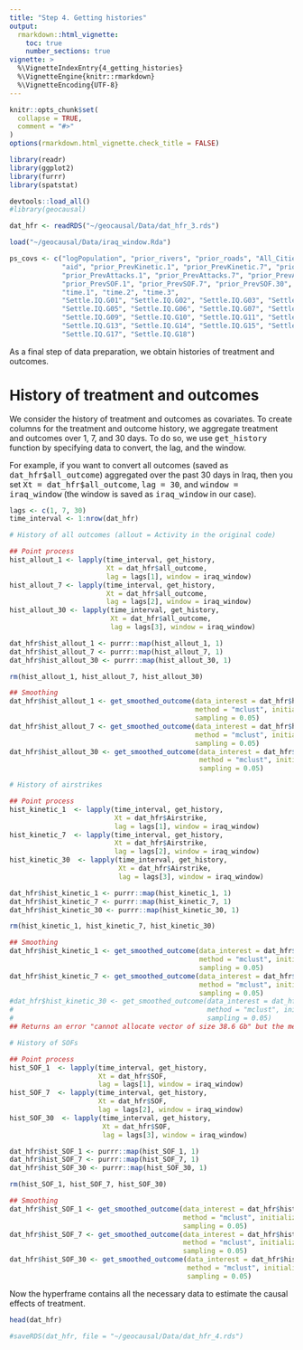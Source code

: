 ```yaml
---
title: "Step 4. Getting histories"
output: 
  rmarkdown::html_vignette:
    toc: true
    number_sections: true
vignette: >
  %\VignetteIndexEntry{4_getting_histories}
  %\VignetteEngine{knitr::rmarkdown}
  %\VignetteEncoding{UTF-8}
---
```


<style type = "text/css">
h1.title {
  font-size: 30px;
}
h1 { /* Header 1 */
  font-size: 26px;
}
h2 { /* Header 2 */
    font-size: 18px;
}
h3 { /* Header 3 */
  font-size: 16px;
}
div#TOC li {
    list-style:none;
    background-image:none;
    background-repeat:none;
    background-position:0; 
}
</style>

```r
knitr::opts_chunk$set(
  collapse = TRUE,
  comment = "#>"
)
options(rmarkdown.html_vignette.check_title = FALSE)

library(readr)
library(ggplot2)
library(furrr)
library(spatstat)
```

```r
devtools::load_all()
#library(geocausal)
```

```r
dat_hfr <- readRDS("~/geocausal/Data/dat_hfr_3.rds")

load("~/geocausal/Data/iraq_window.Rda")

ps_covs <- c("logPopulation", "prior_rivers", "prior_roads", "All_Cities",
             "aid", "prior_PrevKinetic.1", "prior_PrevKinetic.7", "prior_PrevKinetic.30",
             "prior_PrevAttacks.1", "prior_PrevAttacks.7", "prior_PrevAttacks.30",
             "prior_PrevSOF.1", "prior_PrevSOF.7", "prior_PrevSOF.30",
             "time.1", "time.2", "time.3",
             "Settle.IQ.G01", "Settle.IQ.G02", "Settle.IQ.G03", "Settle.IQ.G04",
             "Settle.IQ.G05", "Settle.IQ.G06", "Settle.IQ.G07", "Settle.IQ.G08",
             "Settle.IQ.G09", "Settle.IQ.G10", "Settle.IQ.G11", "Settle.IQ.G12",
             "Settle.IQ.G13", "Settle.IQ.G14", "Settle.IQ.G15", "Settle.IQ.G16",
             "Settle.IQ.G17", "Settle.IQ.G18")
```

As a final step of data preparation, we obtain histories of treatment and outcomes.

# History of treatment and outcomes

We consider the history of treatment and outcomes as covariates. To create columns for the treatment and outcome history, we aggregate treatment and outcomes over 1, 7, and 30 days. To do so, we use <tt>get_history</tt> function by specifying data to convert, the lag, and the window. 

For example, if you want to convert all outcomes (saved as <tt>dat_hfr\$all_outcome</tt>) aggregated over the past 30 days in Iraq, then you set <tt>Xt = dat_hfr\$all_outcome</tt>, <tt>lag = 30</tt>, and <tt>window = iraq_window</tt> (the window is saved as <tt>iraq_window</tt> in our case).

```r
lags <- c(1, 7, 30)
time_interval <- 1:nrow(dat_hfr)

# History of all outcomes (allout = Activity in the original code)

## Point process
hist_allout_1 <- lapply(time_interval, get_history,
                        Xt = dat_hfr$all_outcome,
                        lag = lags[1], window = iraq_window)
hist_allout_7 <- lapply(time_interval, get_history,
                        Xt = dat_hfr$all_outcome,
                        lag = lags[2], window = iraq_window)
hist_allout_30 <- lapply(time_interval, get_history,
                         Xt = dat_hfr$all_outcome,
                         lag = lags[3], window = iraq_window)

dat_hfr$hist_allout_1 <- purrr::map(hist_allout_1, 1)
dat_hfr$hist_allout_7 <- purrr::map(hist_allout_7, 1)
dat_hfr$hist_allout_30 <- purrr::map(hist_allout_30, 1)

rm(hist_allout_1, hist_allout_7, hist_allout_30)

## Smoothing
dat_hfr$hist_allout_1 <- get_smoothed_outcome(data_interest = dat_hfr$hist_allout_1,
                                              method = "mclust", initialization = TRUE,
                                              sampling = 0.05)
dat_hfr$hist_allout_7 <- get_smoothed_outcome(data_interest = dat_hfr$hist_allout_7,
                                              method = "mclust", initialization = TRUE,
                                              sampling = 0.05)
dat_hfr$hist_allout_30 <- get_smoothed_outcome(data_interest = dat_hfr$hist_allout_30,
                                               method = "mclust", initialization = TRUE,
                                               sampling = 0.05)
```

```r
# History of airstrikes

## Point process
hist_kinetic_1  <- lapply(time_interval, get_history,
                          Xt = dat_hfr$Airstrike,
                          lag = lags[1], window = iraq_window)
hist_kinetic_7  <- lapply(time_interval, get_history,
                          Xt = dat_hfr$Airstrike,
                          lag = lags[2], window = iraq_window)
hist_kinetic_30  <- lapply(time_interval, get_history,
                           Xt = dat_hfr$Airstrike,
                           lag = lags[3], window = iraq_window)

dat_hfr$hist_kinetic_1 <- purrr::map(hist_kinetic_1, 1)
dat_hfr$hist_kinetic_7 <- purrr::map(hist_kinetic_7, 1)
dat_hfr$hist_kinetic_30 <- purrr::map(hist_kinetic_30, 1)

rm(hist_kinetic_1, hist_kinetic_7, hist_kinetic_30)

## Smoothing
dat_hfr$hist_kinetic_1 <- get_smoothed_outcome(data_interest = dat_hfr$hist_kinetic_1,
                                               method = "mclust", initialization = TRUE,
                                               sampling = 0.05)
dat_hfr$hist_kinetic_7 <- get_smoothed_outcome(data_interest = dat_hfr$hist_kinetic_7,
                                               method = "mclust", initialization = TRUE,
                                               sampling = 0.05)
#dat_hfr$hist_kinetic_30 <- get_smoothed_outcome(data_interest = dat_hfr$hist_kinetic_30,
#                                                method = "mclust", initialization = TRUE,
#                                                sampling = 0.05)
## Returns an error "cannot allocate vector of size 38.6 Gb" but the memory size is infty
```

```r
# History of SOFs

## Point process
hist_SOF_1  <- lapply(time_interval, get_history,
                      Xt = dat_hfr$SOF,
                      lag = lags[1], window = iraq_window)
hist_SOF_7  <- lapply(time_interval, get_history,
                      Xt = dat_hfr$SOF,
                      lag = lags[2], window = iraq_window)
hist_SOF_30  <- lapply(time_interval, get_history,
                       Xt = dat_hfr$SOF,
                       lag = lags[3], window = iraq_window)

dat_hfr$hist_SOF_1 <- purrr::map(hist_SOF_1, 1)
dat_hfr$hist_SOF_7 <- purrr::map(hist_SOF_7, 1)
dat_hfr$hist_SOF_30 <- purrr::map(hist_SOF_30, 1)

rm(hist_SOF_1, hist_SOF_7, hist_SOF_30)

## Smoothing
dat_hfr$hist_SOF_1 <- get_smoothed_outcome(data_interest = dat_hfr$hist_SOF_1,
                                           method = "mclust", initialization = TRUE,
                                           sampling = 0.05)
dat_hfr$hist_SOF_7 <- get_smoothed_outcome(data_interest = dat_hfr$hist_SOF_7,
                                           method = "mclust", initialization = TRUE,
                                           sampling = 0.05)
dat_hfr$hist_SOF_30 <- get_smoothed_outcome(data_interest = dat_hfr$hist_SOF_30,
                                            method = "mclust", initialization = TRUE,
                                            sampling = 0.05)
```
Now the hyperframe contains all the necessary data to estimate the causal effects of treatment.

```r
head(dat_hfr)
```

```r
#saveRDS(dat_hfr, file = "~/geocausal/Data/dat_hfr_4.rds")
```